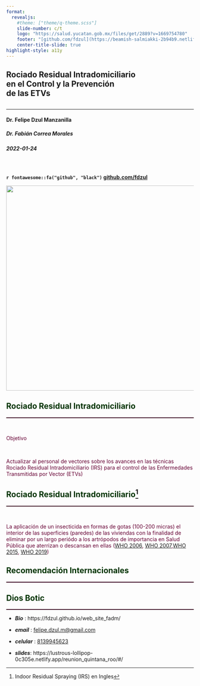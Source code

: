 ```yaml
---
format: 
  revealjs:
    #theme: ["theme/q-theme.scss"]
    slide-number: c/t
    logo: "https://salud.yucatan.gob.mx/files/get/2889?v=1669754780"
    footer: "[github.com/fdzul](https://beamish-salmiakki-2b94b9.netlify.app/talk/phd_fadm/#/)"
    center-title-slide: true
highlight-style: a11y
---
```


<h2>Rociado Residual Intradomiciliario<br>en el Control y la Prevención<br>de las ETVs</h2>

<h2>

</h2>

<hr>

<h4>Dr. Felipe Dzul Manzanilla</h4>

<h5>Dr. Fabián Correa Morales</h5>

<h3>

</h3>

<h5>2022-01-24</h5>

<br>

<h4>

`r fontawesome::fa("github", "black")` [github.com/fdzul](https://fdzul.github.io/web_site_fadm/)

![](irs.png){.absolute top="250" left="750" width="550"}

## [Rociado Residual Intradomiciliario]{style="color:#003300;align-items: center"}
<hr style="height:2px;border-width:0;color:#330019;background-color:#330019">

<br>
<p style="color:#660033;">Objetivo</p>
<br>
<p style="color:#660033;">Actualizar al personal de vectores sobre los avances en las técnicas Rociado Residual Intradomiciliario (IRS) para el control de las Enfermedades Transmitidas por Vector (ETVs)</p>

## [Rociado Residual Intradomiciliario^[Indoor Residual Spraying (IRS) en Ingles]]{style="color:#003300;align-items: center"}
<hr style="height:2px;border-width:0;color:#330019;background-color:#330019">
<br>
<p style="color:#660033;"> La aplicación de un insecticida en formas de gotas (100-200 micras) el interior de las superficies (paredes) de las viviendas con la finalidad de eliminar por un largo periódo a los artrópodos de importancia en Salud Pública que aterrizan o descansan en ellas ([WHO 2006](https://apps.who.int/iris/bitstream/handle/10665/69386/WHO_HTM_MAL_2006.1112_eng.pdf;sequence=1), [WHO 2007](https://www.who.int/publications/i/item/who-cds-ntd-whopes-gcdpp-2007.3),[WHO 2015](https://apps.who.int/iris/handle/10665/177242), [WHO 2019](https://www.paho.org/es/documentos/manual-para-aplicar-rociado-residual-intradomiciliario-zonas-urbanas-para-control-aedes))</p>



## [Recomendación Internacionales]{style="color:#003300;align-items: center"}
<hr style="height:2px;border-width:0;color:#330019;background-color:#330019">



## [Dios Botic]{style="color:#003300;"}
<hr style="height:2px;border-width:0;color:#330019;background-color:#330019">

-   ***Bio*** : https://fdzul.github.io/web_site_fadm/

-   ***email*** : [felipe.dzul.m\@gmail.com]()

-   ***celular*** : [8139945623]()

-   ***slides***: https://lustrous-lollipop-0c305e.netlify.app/reunion_quintana_roo/#/
